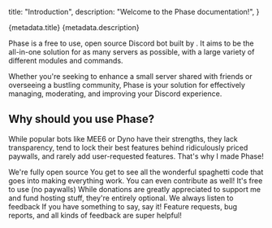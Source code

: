   title: "Introduction",
  description: "Welcome to the Phase documentation!",
}

<Heading>
  <HeadingTitle>{metadata.title}</HeadingTitle>
  <HeadingDescription>{metadata.description}</HeadingDescription>
</Heading>

Phase is a free to use, open source Discord bot built by <UserHoverCard username="mikaela" avatar="https://github.com/notcharliee.png" bio="non-binary monster addict that codes things" joined="February 2022" url="https://github.com/notcharliee" />. It aims to be the all-in-one solution for as many servers as possible, with a large variety of different modules and commands.

Whether you're seeking to enhance a small server shared with friends or overseeing a bustling community, Phase is your solution for effectively managing, moderating, and improving your Discord experience.

## Why should you use Phase?

While popular bots like MEE6 or Dyno have their strengths, they lack transparency, tend to lock their best features behind ridiculously priced paywalls, and rarely add user-requested features. That's why I made Phase!

<Accordion type="single" collapsible className="mt-4 w-full">
  <AccordionItem value="item-1">
    <AccordionTrigger>We're fully open source</AccordionTrigger>
    <AccordionContent>
      You get to see all the wonderful spaghetti code that goes into making
      everything work. You can even contribute as well!
    </AccordionContent>
  </AccordionItem>
  <AccordionItem value="item-2">
    <AccordionTrigger>It's free to use (no paywalls)</AccordionTrigger>
    <AccordionContent>
      While donations are greatly appreciated to support me and fund hosting
      stuff, they're entirely optional.
    </AccordionContent>
  </AccordionItem>
  <AccordionItem value="item-3">
    <AccordionTrigger>We always listen to feedback</AccordionTrigger>
    <AccordionContent>
      If you have something to say, say it! Feature requests, bug reports, and
      all kinds of feedback are super helpful!
    </AccordionContent>
  </AccordionItem>
</Accordion>
